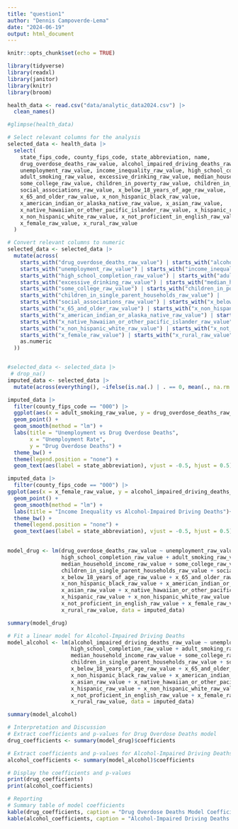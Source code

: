 ```yaml
---
title: "question1"
author: "Dennis Campoverde-Lema"
date: "2024-06-19"
output: html_document
---
```


```r
knitr::opts_chunk$set(echo = TRUE)
```

```r
library(tidyverse)
library(readxl)
library(janitor)
library(knitr)
library(broom)
```

```r
health_data <- read.csv("data/analytic_data2024.csv") |> 
  clean_names()

#glimpse(health_data)
```

```r
# Select relevant columns for the analysis
selected_data <- health_data |> 
  select(
    state_fips_code, county_fips_code, state_abbreviation, name,
    drug_overdose_deaths_raw_value, alcohol_impaired_driving_deaths_raw_value,
    unemployment_raw_value, income_inequality_raw_value, high_school_completion_raw_value, 
    adult_smoking_raw_value, excessive_drinking_raw_value, median_household_income_raw_value,
    some_college_raw_value, children_in_poverty_raw_value, children_in_single_parent_households_raw_value,
    social_associations_raw_value, x_below_18_years_of_age_raw_value, 
    x_65_and_older_raw_value, x_non_hispanic_black_raw_value, 
    x_american_indian_or_alaska_native_raw_value, x_asian_raw_value, 
    x_native_hawaiian_or_other_pacific_islander_raw_value, x_hispanic_raw_value, 
    x_non_hispanic_white_raw_value, x_not_proficient_in_english_raw_value, 
    x_female_raw_value, x_rural_raw_value
  )

# Convert relevant columns to numeric
selected_data <- selected_data |> 
  mutate(across(
    starts_with("drug_overdose_deaths_raw_value") | starts_with("alcohol_impaired_driving_deaths_raw_value") |
    starts_with("unemployment_raw_value") | starts_with("income_inequality_raw_value") | 
    starts_with("high_school_completion_raw_value") | starts_with("adult_smoking_raw_value") |
    starts_with("excessive_drinking_raw_value") | starts_with("median_household_income_raw_value") |
    starts_with("some_college_raw_value") | starts_with("children_in_poverty_raw_value") | 
    starts_with("children_in_single_parent_households_raw_value") | 
    starts_with("social_associations_raw_value") | starts_with("x_below_18_years_of_age_raw_value") | 
    starts_with("x_65_and_older_raw_value") | starts_with("x_non_hispanic_black_raw_value") | 
    starts_with("x_american_indian_or_alaska_native_raw_value") | starts_with("x_asian_raw_value") | 
    starts_with("x_native_hawaiian_or_other_pacific_islander_raw_value") | starts_with("x_hispanic_raw_value") | 
    starts_with("x_non_hispanic_white_raw_value") | starts_with("x_not_proficient_in_english_raw_value") | 
    starts_with("x_female_raw_value") | starts_with("x_rural_raw_value"),
    as.numeric
  ))



```

```r
#selected_data <- selected_data |> 
 # drop_na()
imputed_data <- selected_data |> 
  mutate(across(everything(), ~ifelse(is.na(.) | . == 0, mean(., na.rm = TRUE), .)))
```

```r
imputed_data |> 
  filter(county_fips_code == "000") |> 
  ggplot(aes(x = adult_smoking_raw_value, y = drug_overdose_deaths_raw_value, color = state_abbreviation)) +
  geom_point() +
  geom_smooth(method = "lm") +
  labs(title = "Unemployment vs Drug Overdose Deaths",
       x = "Unemployment Rate",
       y = "Drug Overdose Deaths") +
  theme_bw() +
  theme(legend.position = "none") +
  geom_text(aes(label = state_abbreviation), vjust = -0.5, hjust = 0.5)
```

```r

imputed_data |> 
  filter(county_fips_code == "000") |> 
ggplot(aes(x = x_female_raw_value, y = alcohol_impaired_driving_deaths_raw_value, color = state_abbreviation)) +
  geom_point() +
  geom_smooth(method = "lm") +
  labs(title = "Income Inequality vs Alcohol-Impaired Driving Deaths")+
  theme_bw() +
  theme(legend.position = "none") +
  geom_text(aes(label = state_abbreviation), vjust = -0.5, hjust = 0.5)
  

```

```r
model_drug <- lm(drug_overdose_deaths_raw_value ~ unemployment_raw_value + income_inequality_raw_value + 
                 high_school_completion_raw_value + adult_smoking_raw_value + excessive_drinking_raw_value + 
                 median_household_income_raw_value + some_college_raw_value + children_in_poverty_raw_value + 
                 children_in_single_parent_households_raw_value + social_associations_raw_value + 
                 x_below_18_years_of_age_raw_value + x_65_and_older_raw_value + 
                 x_non_hispanic_black_raw_value + x_american_indian_or_alaska_native_raw_value + 
                 x_asian_raw_value + x_native_hawaiian_or_other_pacific_islander_raw_value + 
                 x_hispanic_raw_value + x_non_hispanic_white_raw_value + 
                 x_not_proficient_in_english_raw_value + x_female_raw_value + 
                 x_rural_raw_value, data = imputed_data)

summary(model_drug)

```

```r
# Fit a linear model for Alcohol-Impaired Driving Deaths
model_alcohol <- lm(alcohol_impaired_driving_deaths_raw_value ~ unemployment_raw_value + income_inequality_raw_value + 
                    high_school_completion_raw_value + adult_smoking_raw_value + excessive_drinking_raw_value + 
                    median_household_income_raw_value + some_college_raw_value + children_in_poverty_raw_value + 
                    children_in_single_parent_households_raw_value + social_associations_raw_value + 
                    x_below_18_years_of_age_raw_value + x_65_and_older_raw_value + 
                    x_non_hispanic_black_raw_value + x_american_indian_or_alaska_native_raw_value + 
                    x_asian_raw_value + x_native_hawaiian_or_other_pacific_islander_raw_value + 
                    x_hispanic_raw_value + x_non_hispanic_white_raw_value + 
                    x_not_proficient_in_english_raw_value + x_female_raw_value + 
                    x_rural_raw_value, data = imputed_data)

summary(model_alcohol)


```

```r
# Interpretation and Discussion
# Extract coefficients and p-values for Drug Overdose Deaths model
drug_coefficients <- summary(model_drug)$coefficients

```

```r
# Extract coefficients and p-values for Alcohol-Impaired Driving Deaths model
alcohol_coefficients <- summary(model_alcohol)$coefficients

```

```r
# Display the coefficients and p-values
print(drug_coefficients)
print(alcohol_coefficients)

```

```r
# Reporting
# Summary table of model coefficients
kable(drug_coefficients, caption = "Drug Overdose Deaths Model Coefficients")
kable(alcohol_coefficients, caption = "Alcohol-Impaired Driving Deaths Model Coefficients")

```
